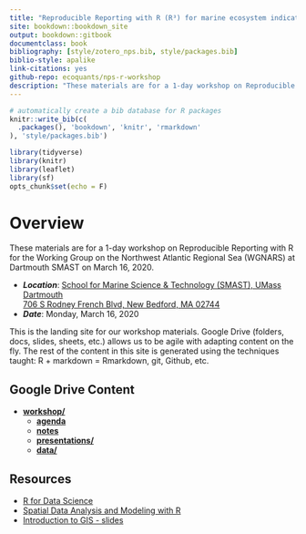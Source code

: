 ```yaml
--- 
title: "Reproducible Reporting with R (R³) for marine ecosystem indicators"
site: bookdown::bookdown_site
output: bookdown::gitbook
documentclass: book
bibliography: [style/zotero_nps.bib, style/packages.bib]
biblio-style: apalike
link-citations: yes
github-repo: ecoquants/nps-r-workshop
description: "These materials are for a 1-day workshop on Reproducible Reporting with R for the Working Group on the Northwest Atlantic Regional Sea (WGNARS) at Dartmouth SMAST on March 16, 2020. The output format is using `bookdown::gitbook()`."
---
```


```r
# automatically create a bib database for R packages
knitr::write_bib(c(
  .packages(), 'bookdown', 'knitr', 'rmarkdown'
), 'style/packages.bib')
```

```r
library(tidyverse)
library(knitr)
library(leaflet)
library(sf)
opts_chunk$set(echo = F)
```

# Overview {-}

These materials are for a 1-day workshop on Reproducible Reporting with R for the Working Group on the Northwest Atlantic Regional Sea (WGNARS) at Dartmouth SMAST on March 16, 2020.

- _**Location**_: [School for Marine Science & Technology (SMAST), UMass Dartmouth](https://www.umassd.edu/smast/)<br>
[706 S Rodney French Blvd, New Bedford, MA 02744](https://goo.gl/maps/LWMUfGmGsYdcAVo58)<br>
- _**Date**_: Monday, March 16, 2020

This is the landing site for our workshop materials. Google Drive (folders, docs, slides, sheets, etc.) allows us to be agile with adapting content on the fly. The rest of the content in this site is generated using the techniques taught: R + markdown = Rmarkdown, git, Github, etc.

## Google Drive Content {-}

- [**workshop/**](https://drive.google.com/drive/u/1/folders/19mPz-w4AHHn0X3Jje5XvC3n5c1SnMlJC)
    - [**agenda**](https://docs.google.com/document/d/1mS_DcEoCZDN8-O4h7DeBdHzsk-5FkailM58Hm56jp6c/edit#)
    - [**notes**](https://docs.google.com/document/d/1bVvVOZISIT9ZyEsOGmqr0LccQaHl9gcl-EoraJBg7Gw/edit#)
    - [**presentations/**](https://drive.google.com/drive/u/1/folders/1MNolN6cPbbf1k33Qg1L4YLAvVdv7cBuR)
    - [**data/**](https://drive.google.com/drive/u/1/folders/1ge660eD5b7OinQSKSLjrCSKyFk3bJE2L)

## Resources {-}

- [R for Data Science](http://r4ds.had.co.nz/)
- [Spatial Data Analysis and Modeling with R](http://rspatial.org)
- [Introduction to GIS - slides](https://docs.google.com/presentation/d/1P3ITbMxVsYcxbzUXLbDo8DLBs7d4nC_20eilIuaB0X0/present)

